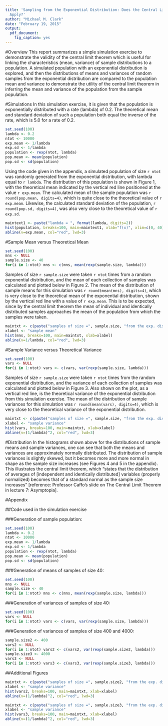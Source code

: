 ```yaml
---
title: 'Sampling from the Exponential Distribution: Does the Central Limit Theorem
  Apply?'
author: "Michael M. Clark"
date: "February 19, 2015"
output:
  pdf_document: 
    fig_caption: yes
---
```

#Overview
This report summarizes a simple simulation exercise to demonstrate the validity of the central limit theorem which is useful for linking the characteristics (mean, variance) of sample distributions to a population. A simulated population with an exponential distribution is explored, and then the distributions of means and variances of random samples from the exponential distribution are compared to the population mean and variance to demonstrate the utility of the central limit theorem in inferring the mean and variance of the population from the sample population.

#Simulations
In this simulation exercise, it is given that the population is exponentially distributed with a rate (lambda) of 0.2. The theoretical mean and standard deviation of such a population both equal the inverse of the rate, which is 5.0 for a rate of 0.2.

```r
set.seed(100)
lambda <- 0.2
ntot <- 10000
exp.mean <- 1/lambda
exp.sd <- 1/lambda
population <- rexp(ntot, lambda)
pop.mean <- mean(population)
pop.sd <- sd(population)
```
Using the code given in the appendix, a simulated population of size `r ntot` was randomly generated from the exponential distribution, with lambda equal to `r lambda`. The distribution of this population is shown in Figure 1, with the theoretical mean indicated by the vertical red line positioned at the value `r exp.mean`. The calculated mean of the sample population was `r round(pop.mean, digits=4)`, which is quite close to the theoretical value of `r exp.mean`. Likewise, the calculated standard deviation of the population, `r round(pop.sd, digits=4)`, was also very close to the theoretical value of `r exp.sd`.


```r
maintext1 <- paste("lambda = ", format(lambda, digits=2))
hist(population, breaks=100, main=maintext1, xlab="f(x)", xlim=c(0, 40))
abline(v=exp.mean, col="red", lwd=3)
```

#Sample Mean versus Theoretical Mean

```r
set.seed(100)
mns <- NULL
sample.size <- 40
for(i in 1:ntot) mns <- c(mns, mean(rexp(sample.size, lambda)))
```
Samples of size `r sample.size` were taken `r ntot` times from a random exponential distribution, and the mean of each collection of samples was calculated and plotted below in Figure 2. The mean of the distribution of sample means for this simulation was `r round(mean(mns), digits=4)`, which is very close to the theoretical mean of the exponential distribution, shown by the vertical red line with a value of `r exp.mean`. This is to be expected, since by the central limit theorem the mean of individual and identically distributed samples approaches the mean of the population from which the samples were taken.

```r
maintxt <- c(paste("samples of size =", sample.size, "from the exp. dist."), paste("lambda = ", format(lambda, digits=2), ", theoretical mean = ", format(1/lambda, digits=2)))
xlabel <- "sample mean"
hist(mns, breaks=100, main=maintxt, xlab=xlabel)
abline(v=1/lambda, col="red", lwd=3)
```

#Sample Variance versus Theoretical Variance
```r
set.seed(100)
vars <- NULL
for(i in 1:ntot) vars <- c(vars, var(rexp(sample.size, lambda)))
```
Samples of size `r sample.size` were taken `r ntot` times from the random exponential distribution, and the variance of each collection of samples was calculated and plotted below in Figure 3. Also shown on the plot, as a vertical red line, is the theoretical variance of the exponential distribution from this simulation exercise. The mean of the distribution of sample variances for this simulation was `r round(mean(vars), digits=4)`, which is very close to the theoretical variance of the exponential distribution.

```r
maintxt <- c(paste("samples of size =", sample.size, "from the exp. dist."), paste("lambda = ", format(lambda, digits=2), ", theoretical variance = ", format((1/lambda)^2, digits=2)))
xlabel <- "sample variance"
hist(vars, breaks=100, main=maintxt, xlab=xlabel)
abline(v=(1/lambda)^2, col="red", lwd=3)
```

#Distribution
In the histograms shown above for the distributions of sample means and sample variances, one can see that both the means and variances are approximately normally distributed. The distribution of sample variances is slightly skewed, but it becomes more and more normal in shape as the sample size increases (see Figures 4 and 5 in the appendix). This illustrates the central limit theorem, which "states that the distribution of averages of [independent and identically distributed] variables (properly normalized) becomes that of a standard normal as the sample size increases" [reference: Professor Caffo's slide on The Central Limit Theorem in lecture 7: Asymptopia].

#Appendix

##Code used in the simulation exercise

###Generation of sample population:
```r
set.seed(100)
lambda <- 0.2
ntot <- 10000
exp.mean <- 1/lambda
exp.sd <- 1/lambda
population <- rexp(ntot, lambda)
pop.mean <- mean(population)
pop.sd <- sd(population)
```

###Generation of means of samples of size 40:
```r
set.seed(100)
mns <- NULL
sample.size <- 40
for(i in 1:ntot) mns <- c(mns, mean(rexp(sample.size, lambda)))
```

###Generation of variances of samples of size 40:
```r
set.seed(100)
vars <- NULL
for(i in 1:ntot) vars <- c(vars, var(rexp(sample.size, lambda)))
```

###Generation of variances of samples of size 400 and 4000:
```r
sample.size2 <- 400
vars2 <- NULL
for(i in 1:ntot) vars2 <- c(vars2, var(rexp(sample.size2, lambda)))
sample.size3 <- 4000
vars3 <- NULL
for(i in 1:ntot) vars3 <- c(vars3, var(rexp(sample.size3, lambda)))
```

##Additional Figures
```r
maintxt <- c(paste("samples of size =", sample.size2, "from the exp. dist."), paste("lambda = ", format(lambda, digits=2), ", theoretical variance = ", format((1/lambda)^2, digits=2)))
xlabel <- "sample variance"
hist(vars2, breaks=100, main=maintxt, xlab=xlabel)
abline(v=(1/lambda)^2, col="red", lwd=3)
```

```r
maintxt <- c(paste("samples of size =", sample.size3, "from the exp. dist."), paste("lambda = ", format(lambda, digits=2), ", theoretical variance = ", format((1/lambda)^2, digits=2)))
xlabel <- "sample variance"
hist(vars3, breaks=100, main=maintxt, xlab=xlabel)
abline(v=(1/lambda)^2, col="red", lwd=3)
```

